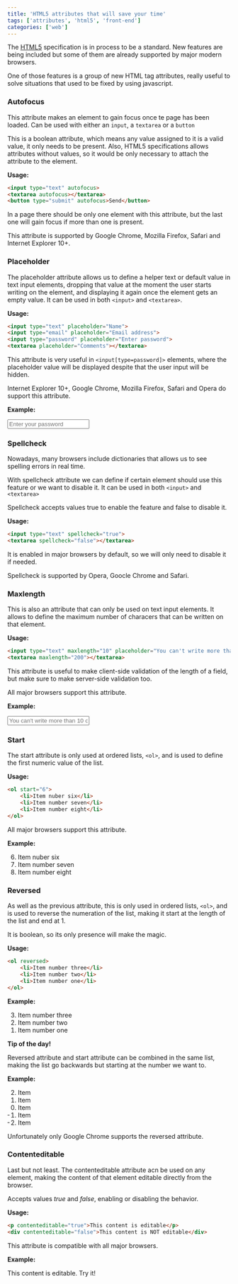 ```yaml
---
title: 'HTML5 attributes that will save your time'
tags: ['attributes', 'html5', 'front-end']
categories: ['web']
---
```


The [HTML5](https://en.wikipedia.org/wiki/HTML5) specification is in process to be a standard. New features are being included but some of them are already supported by major modern browsers.

One of those features is a group of new HTML tag attributes, really useful to solve situations that used to be fixed by using javascript.

### Autofocus

This attribute makes an element to gain focus once te page has been loaded. Can be used with either an `input`, a `textarea` or a `button`

This is a boolean attribute, which means any value assigned to it is a valid value, it only needs to be present. Also, HTML5 specifications allows attributes without values, so it would be only necessary to attach the attribute to the element.

**Usage:**

```html
<input type="text" autofocus>
<textarea autofocus></textarea>
<button type="submit" autofocus>Send</button>
```

In a page there should be only one element with this attribute, but the last one will gain focus if more than one is present.

This attribute is supported by Google Chrome, Mozilla Firefox, Safari and Internet Explorer 10+.

### Placeholder

The placeholder attribute allows us to define a helper text or default value in text input elements, dropping that value at the moment the user starts writing on the element, and displaying it again once the element gets an empty value. It can be used in both `<input>` and `<textarea>`.

**Usage:**

```html
<input type="text" placeholder="Name">
<input type="email" placeholder="Email address">
<input type="password" placeholder="Enter password">
<textarea placeholder="Comments"></textarea>
```

This attribute is very useful in `<input[type=password]>` elements, where the placeholder value will be displayed despite that the user input will be hidden.

Internet Explorer 10+, Google Chrome, Mozilla Firefox, Safari and Opera do support this attribute.

**Example:**

<input type="password" placeholder="Enter your password" className="form-control" />

### Spellcheck

Nowadays, many browsers include dictionaries that allows us to see spelling errors in real time.

With spellcheck attribute we can define if certain element should use this feature or we want to disable it. It can be used in both `<input>` and `<textarea>`

Spellcheck accepts values true to enable the feature and false to disable it.

**Usage:**

```html
<input type="text" spellcheck="true">
<textarea spellcheck="false"></textarea>
```

It is enabled in major browsers by default, so we will only need to disable it if needed.

Spellcheck is supported by Opera, Goocle Chrome and Safari.

### Maxlength

This is also an attribute that can only be used on text input elements. It allows to define the maximum number of characers that can be written on that element.

**Usage:**

```html
<input type="text" maxlength="10" placeholder="You can't write more than 10 characters in here">
<textarea maxlength="200"></textarea>
```

This attribute is useful to make client-side validation of the length of a field, but make sure to make server-side validation too.

All major browsers support this attribute.

**Example:**

<input type="text" maxLength="10" placeholder="You can't write more than 10 characters in here" className="form-control" />

### Start

The start attribute is only used at ordered lists, `<ol>`, and is used to define the first numeric value of the list.

**Usage:**

```html
<ol start="6">
    <li>Item nuber six</li>
    <li>Item number seven</li>
    <li>Item number eight</li>
</ol>
```

All major browsers support this attribute.

**Example:**

<ol start="6">
    <li>Item nuber six</li>
    <li>Item number seven</li>
    <li>Item number eight</li>
</ol>

### Reversed

As well as the previous attribute, this is only used in ordered lists, `<ol>`, and is used to reverse the numeration of the list, making it start at the length of the list and end at 1.

It is boolean, so its only presence will make the magic.

**Usage:**

```html
<ol reversed>
    <li>Item number three</li>
    <li>Item number two</li>
    <li>Item number one</li>
</ol>
```

**Example:**

<ol reversed>
    <li>Item number three</li>
    <li>Item number two</li>
    <li>Item number one</li>
</ol>

**Tip of the day!**

Reversed attribute and start attribute can be combined in the same list, making the list go backwards but starting at the number we want to.

**Example:**

<ol start="2" reversed="">
    <li>Item</li>
    <li>Item</li>
    <li>Item</li>
    <li>Item</li>
    <li>Item</li>
</ol>

Unfortunately only Google Chrome supports the reversed attribute.

### Contenteditable

Last but not least. The contenteditable attribute acn be used on any element, making the content of that element editable directly from the browser.

Accepts values _true_ and _false_, enabling or disabling the behavior.

**Usage:**

```html
<p contenteditable="true">This content is editable</p>
<div contenteditable="false">This content is NOT editable</div>
```

This attribute is compatible with all major browsers.

**Example:**

<div contentEditable>This content is editable. Try it!</div>
